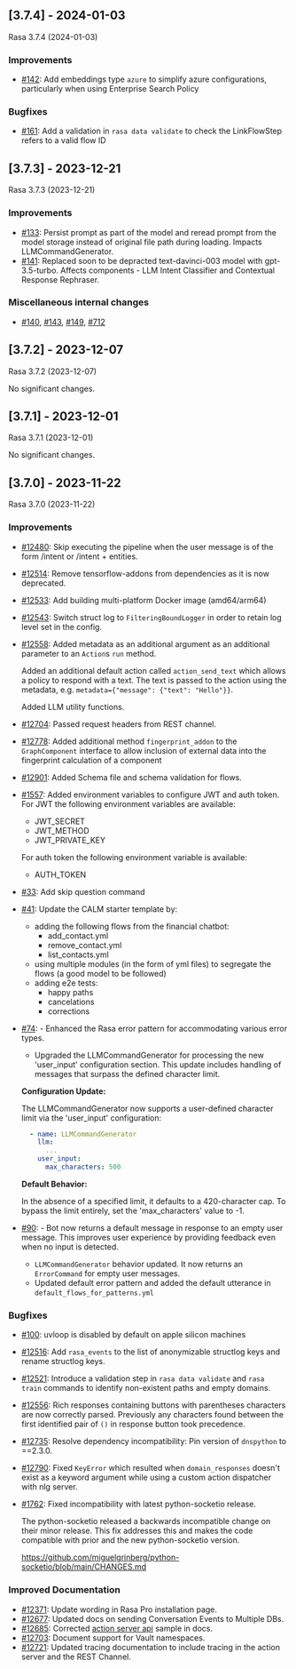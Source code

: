 ## [3.7.4] - 2024-01-03
                       
Rasa 3.7.4 (2024-01-03)                        
### Improvements
- [#142](https://github.com/rasahq/rasa/issues/142): Add embeddings type `azure` to simplify azure configurations, particularly when using Enterprise Search Policy

### Bugfixes
- [#161](https://github.com/rasahq/rasa/issues/161): Add a validation in `rasa data validate` to check the LinkFlowStep refers to a valid flow ID


## [3.7.3] - 2023-12-21
                       
Rasa 3.7.3 (2023-12-21)                        
### Improvements
- [#133](https://github.com/rasahq/rasa/issues/133): Persist prompt as part of the model and reread prompt from the model storage instead of original file path during loading. Impacts LLMCommandGenerator.
- [#141](https://github.com/rasahq/rasa/issues/141): Replaced soon to be depracted text-davinci-003 model with gpt-3.5-turbo. Affects components - LLM Intent Classifier and Contextual Response Rephraser.

### Miscellaneous internal changes
- [#140](https://github.com/rasahq/rasa/issues/140), [#143](https://github.com/rasahq/rasa/issues/143), [#149](https://github.com/rasahq/rasa/issues/149), [#712](https://github.com/rasahq/rasa/issues/712)


## [3.7.2] - 2023-12-07
                       
Rasa 3.7.2 (2023-12-07)                         

No significant changes.


## [3.7.1] - 2023-12-01
                       
Rasa 3.7.1 (2023-12-01)                         

No significant changes.


## [3.7.0] - 2023-11-22
                       
Rasa 3.7.0 (2023-11-22)                        
### Improvements
- [#12480](https://github.com/rasahq/rasa/issues/12480): Skip executing the pipeline when the user message is of the form /intent or /intent + entities.
- [#12514](https://github.com/rasahq/rasa/issues/12514): Remove tensorflow-addons from dependencies as it is now deprecated.
- [#12533](https://github.com/rasahq/rasa/issues/12533): Add building multi-platform Docker image (amd64/arm64)
- [#12543](https://github.com/rasahq/rasa/issues/12543): Switch struct log to `FilteringBoundLogger` in order to retain log level set in the config.
- [#12558](https://github.com/rasahq/rasa/issues/12558): Added metadata as an additional argument as an additional parameter to an
  `Action`s `run` method.

  Added an additional default action called `action_send_text` which allows
  a policy to respond with a text. The text is passed to the action using the
  metadata, e.g. `metadata={"message": {"text": "Hello"}}`.

  Added LLM utility functions.
- [#12704](https://github.com/rasahq/rasa/issues/12704): Passed request headers from REST channel.
- [#12778](https://github.com/rasahq/rasa/issues/12778): Added additional method `fingerprint_addon` to the `GraphComponent` interface to allow inclusion of external data into the fingerprint calculation of a component
- [#12901](https://github.com/rasahq/rasa/issues/12901): Added Schema file and schema validation for flows.
- [#1557](https://github.com/rasahq/rasa/issues/1557): Added environment variables to configure JWT and auth token.
  For JWT the following environment variables are available:
  - JWT_SECRET
  - JWT_METHOD
  - JWT_PRIVATE_KEY

  For auth token the following environment variable is available:
  - AUTH_TOKEN
- [#33](https://github.com/rasahq/rasa/issues/33): Add skip question command
- [#41](https://github.com/rasahq/rasa/issues/41): Update the CALM starter template by:
  - adding the following flows from the financial chatbot:
    - add_contact.yml
    - remove_contact.yml
    - list_contacts.yml
  - using multiple modules (in the form of yml files) to segregate the flows (a good model to be followed)
  - adding e2e tests:
    - happy paths
    - cancelations
    - corrections
- [#74](https://github.com/rasahq/rasa/issues/74): - Enhanced the Rasa error pattern for accommodating various error types. 
  - Upgraded the LLMCommandGenerator for processing the new 'user_input' configuration section. This update includes handling of messages that surpass the defined character limit.

  **Configuration Update:**

  The LLMCommandGenerator now supports a user-defined character limit via the 'user_input' configuration:

  ```yaml
    - name: LLMCommandGenerator
      llm:
        ...
      user_input:
        max_characters: 500
  ```

  **Default Behavior:**

  In the absence of a specified limit, it defaults to a 420-character cap.
  To bypass the limit entirely, set the 'max_characters' value to -1.
- [#90](https://github.com/rasahq/rasa/issues/90): - Bot now returns a default message in response to an empty user message. This improves user experience by providing 
  feedback even when no input is detected.
  - `LLMCommandGenerator` behavior updated. It now returns an `ErrorCommand` for empty user messages. 
  - Updated default error pattern and added the default utterance in `default_flows_for_patterns.yml`

### Bugfixes
- [#100](https://github.com/rasahq/rasa/issues/100): uvloop is disabled by default on apple silicon machines
- [#12516](https://github.com/rasahq/rasa/issues/12516): Add `rasa_events` to the list of anonymizable structlog keys and rename structlog keys.
- [#12521](https://github.com/rasahq/rasa/issues/12521): Introduce a validation step in `rasa data validate` and `rasa train` commands to identify non-existent paths and empty domains.
- [#12556](https://github.com/rasahq/rasa/issues/12556): Rich responses containing buttons with parentheses characters are now correctly parsed.
  Previously any characters found between the first identified pair of `()` in response button took precedence.
- [#12735](https://github.com/rasahq/rasa/issues/12735): Resolve dependency incompatibility: Pin  version of `dnspython` to ==2.3.0.
- [#12790](https://github.com/rasahq/rasa/issues/12790): Fixed `KeyError` which resulted when `domain_responses` doesn't exist as a keyword argument while using a custom action dispatcher with nlg server.
- [#1762](https://github.com/rasahq/rasa/issues/1762): Fixed incompatibility with latest python-socketio release. 

  The python-socketio released a backwards incompatible change on their minor 
  release. This fix addresses this and makes the code compatible with prior and
  the new python-socketio version. 

  https://github.com/miguelgrinberg/python-socketio/blob/main/CHANGES.md

### Improved Documentation
- [#12371](https://github.com/rasahq/rasa/issues/12371): Update wording in Rasa Pro installation page.
- [#12677](https://github.com/rasahq/rasa/issues/12677): Updated docs on sending Conversation Events to Multiple DBs.
- [#12685](https://github.com/rasahq/rasa/issues/12685): Corrected [action server api](https://rasa.com/docs/rasa/pages/action-server-api/) sample in docs.
- [#12703](https://github.com/rasahq/rasa/issues/12703): Document support for Vault namespaces.
- [#12721](https://github.com/rasahq/rasa/issues/12721): Updated tracing documentation to include tracing in the action server and the REST Channel.
